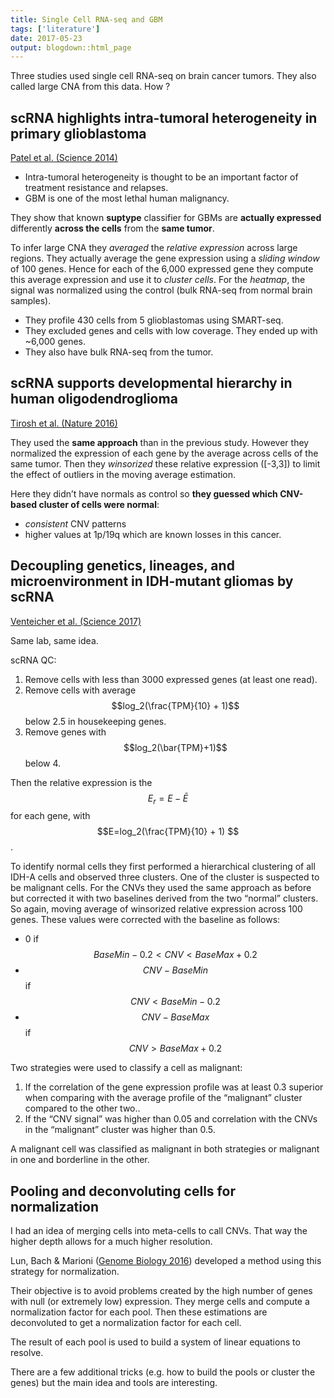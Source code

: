 ```yaml
---
title: Single Cell RNA-seq and GBM
tags: ['literature']
date: 2017-05-23
output: blogdown::html_page
---
```


Three studies used single cell RNA-seq on brain cancer tumors. 
They also called large CNA from this data. 
How ?

## scRNA highlights intra-tumoral heterogeneity in primary glioblastoma

[Patel et al. (Science 2014)](https://www.ncbi.nlm.nih.gov/pmc/articles/PMC4123637/)

- Intra-tumoral heterogeneity is thought to be an important factor of treatment resistance and relapses.
- GBM is one of the most lethal human malignancy.

They show that known **suptype** classifier for GBMs are **actually expressed** differently **across the cells** from the **same tumor**.

To infer large CNA they *averaged* the *relative expression* across large regions. 
They actually average the gene expression using a *sliding window* of 100 genes. 
Hence for each of the 6,000 expressed gene they compute this average expression and use it to *cluster cells*.
For the *heatmap*, the signal was normalized using the control (bulk RNA-seq from normal brain samples).

+ They profile 430 cells from 5 glioblastomas using SMART-seq.
+ They excluded genes and cells with low coverage. They ended up with ~6,000 genes.
+ They also have bulk RNA-seq from the tumor.

## scRNA supports developmental hierarchy in human oligodendroglioma

[Tirosh et al. (Nature 2016)](http://www.nature.com/nature/journal/v539/n7628/full/nature20123.html)

They used the **same approach** than in the previous study. 
However they normalized the expression of each gene by the average across cells of the same tumor. 
Then they *winsorized* these relative expression ([-3,3]) to limit the effect of outliers in the moving average estimation.

Here they didn't have normals as control so **they guessed which CNV-based cluster of cells were normal**: 

- *consistent* CNV patterns 
- higher values at 1p/19q which are known losses in this cancer.

## Decoupling genetics, lineages, and microenvironment in IDH-mutant gliomas by scRNA

[Venteicher et al. (Science 2017)](https://www.ncbi.nlm.nih.gov/pubmed/28360267)

Same lab, same idea.

scRNA QC:

1. Remove cells with less than 3000 expressed genes (at least one read).
1. Remove cells with average $$log_2(\frac{TPM}{10} + 1)$$ below 2.5 in housekeeping genes.
1. Remove genes with $$log_2(\bar{TPM}+1)$$ below 4.

Then the relative expression is the $$E_r = E - \bar{E}$$ for each gene, with $$E=log_2(\frac{TPM}{10} + 1) $$.

To identify normal cells they first performed a hierarchical clustering of all IDH-A cells and observed three clusters.
One of the cluster is suspected to be malignant cells.
For the CNVs they used the same approach as before but corrected it with two baselines derived from the two "normal" clusters.
So again, moving average of winsorized relative expression across 100 genes.
These values were corrected with the baseline as follows:

- 0 if $$BaseMin - 0.2 < CNV < BaseMax + 0.2$$
- $$ CNV - BaseMin $$ if $$CNV < BaseMin - 0.2$$
- $$ CNV - BaseMax $$ if $$CNV > BaseMax + 0.2$$

Two strategies were used to classify a cell as malignant:

1. If the correlation of the gene expression profile was at least 0.3 superior when comparing with the average profile of the "malignant" cluster compared to the other two..
1. If the "CNV signal" was higher than 0.05 and correlation with the CNVs in the "malignant" cluster was higher than 0.5.

A malignant cell was classified as malignant in both strategies or malignant in one and borderline in the other.


## Pooling and deconvoluting cells for normalization

I had an idea of merging cells into meta-cells to call CNVs.
That way the higher depth allows for a much higher resolution.

Lun, Bach & Marioni ([Genome Biology 2016](https://genomebiology.biomedcentral.com/articles/10.1186/s13059-016-0947-7)) developed a method using this strategy for normalization.

Their objective is to avoid problems created by the high number of genes with null (or extremely low) expression.
They merge cells and compute a normalization factor for each pool.
Then these estimations are deconvoluted to get a normalization factor for each cell.

The result of each pool is used to build a system of linear equations to resolve.

There are a few additional tricks (e.g. how to build the pools or cluster the genes) but the main idea and tools are interesting.
